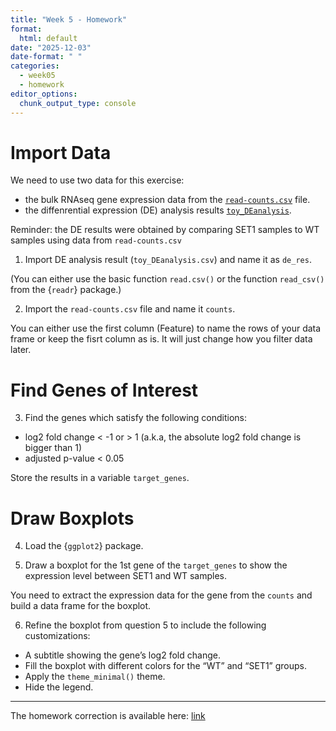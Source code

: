```yaml
---
title: "Week 5 - Homework"
format: 
  html: default
date: "2025-12-03"
date-format: " "
categories: 
  - week05
  - homework
editor_options: 
  chunk_output_type: console
---
```


# Import Data

We need to use two data for this exercise:

- the bulk RNAseq gene expression data from the [`read-counts.csv`](https://raw.githubusercontent.com/InforBio/ioc-r-2026/refs/heads/main/ioc_r/exos_data/read-counts.csv) file.
- the diffenrential expression (DE) analysis results [`toy_DEanalysis`](https://raw.githubusercontent.com/InforBio/ioc-r-2026/refs/heads/main/ioc_r/exos_data/toy_DEanalysis.csv).

Reminder: the DE results were obtained by comparing SET1 samples to WT samples using data from `read-counts.csv`

1. Import DE analysis result (`toy_DEanalysis.csv`) and name it as `de_res`.

(You can either use the basic function `read.csv()` or the function `read_csv()` from the {`readr`} package.)

2. Import the `read-counts.csv` file and name it `counts`.

You can either use the first column (Feature) to name the rows of your data frame or keep the fisrt column as is.
It will just change how you filter data later.


# Find Genes of Interest

3. Find the genes which satisfy the following conditions:

- log2 fold change < -1 or > 1 (a.k.a, the absolute log2 fold change is bigger than 1)
- adjusted p-value < 0.05

Store the results in a variable `target_genes`.

# Draw Boxplots

4. Load the {`ggplot2`} package.

5. Draw a boxplot for the 1st gene of the `target_genes` to show the expression level between SET1 and WT samples.

::: {.callout-tip collapse="true" title="Hints"}
You need to extract the expression data for the gene from the `counts` and build a data frame for the boxplot.
:::

6. Refine the boxplot from question 5 to include the following customizations:

- A subtitle showing the gene's log2 fold change.
- Fill the boxplot with different colors for the "WT" and "SET1" groups.
- Apply the `theme_minimal()` theme.
- Hide the legend.

---

The homework correction is available here:
[link](https://raw.githubusercontent.com/InforBio/ioc-r-2026/refs/heads/main/ioc_r/week05/.r_w05_work_corr.R)